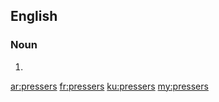 ==English==

===Noun===
{{head|en|plural}}

# {{plural of|presser|lang=en|nocat=1}}

[[ar:pressers]]
[[fr:pressers]]
[[ku:pressers]]
[[my:pressers]]